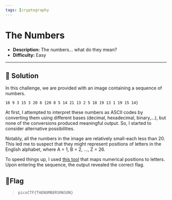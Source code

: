 ---
tags: [cryptography
---
# The Numbers

- **Description:** The numbers... what do they mean?
- **Difficulty:** Easy

---

## 🔎 Solution
In this challenge, we are provided with an image containing a sequence of numbers.
```
16 9 3 15 3 20 6 {20 8 5 14 21 13 2 5 18 19 13 1 19 15 14}
```
At first, I attempted to interpret these numbers as ASCII codes by converting them using different bases (decimal, hexadecimal, binary,...), but none of the conversions produced meaningful output. 
So, I started to consider alternative possibilities. 

Notably, all the numbers in the image are relatively small-each less than 20. 
This led me to suspect that they might represent positions of letters in the English alphabet, where A = 1, B = 2, ..., Z = 26.  

To speed things up, I used [this tool](https://numletter.com/) that maps numerical positions to letters. 
Upon entering the sequence, the output revealed the correct flag.

## 🚩Flag
> `picoCTF{THENUMBERSMASON}`
